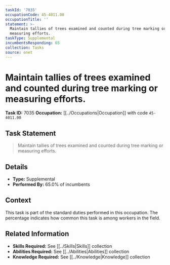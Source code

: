 ```yaml
---
taskId: '7035'
occupationCode: 45-4011.00
occupationTitle: ''
statement: >-
  Maintain tallies of trees examined and counted during tree marking or
  measuring efforts.
taskType: Supplemental
incumbentsResponding: 65
collection: Tasks
source: onet
---
```

# Maintain tallies of trees examined and counted during tree marking or measuring efforts.

**Task ID:** 7035
**Occupation:** [[../Occupations|Occupation]] with code `45-4011.00`

## Task Statement

> Maintain tallies of trees examined and counted during tree marking or measuring efforts.

## Details

- **Type:** Supplemental
- **Performed By:** 65.0% of incumbents

## Context

This task is part of the standard duties performed in this occupation. The percentage indicates how common this task is among workers in the field.

## Related Information

- **Skills Required:** See [[../Skills|Skills]] collection
- **Abilities Required:** See [[../Abilities|Abilities]] collection
- **Knowledge Required:** See [[../Knowledge|Knowledge]] collection
